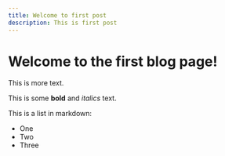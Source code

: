 ```yaml
---
title: Welcome to first post
description: This is first post
---
```

# Welcome to the first blog page!

This is more text.
 
This is some **bold** and _italics_ text.
 
This is a list in markdown:
 
- One
- Two
- Three

 